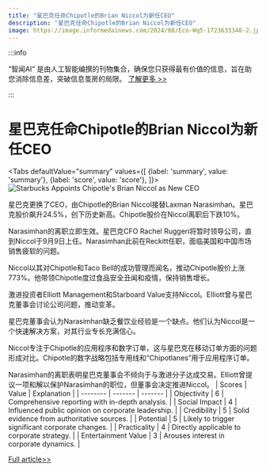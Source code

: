 ```yaml
---
title: "星巴克任命Chipotle的Brian Niccol为新任CEO"
description: "星巴克任命Chipotle的Brian Niccol为新任CEO"
image: https://image.informedainews.com/2024/08/Eco-Wq5-1723633348-2.jpg
---
```



:::info

“智闻AI“ 是由人工智能编撰的刊物集合，确保您只获得最有价值的信息，旨在助您消除信息差，突破信息茧房的局限。  [了解更多 >>](/)

:::

# 星巴克任命Chipotle的Brian Niccol为新任CEO


<Tabs
	defaultValue="summary"
	values={[
	{label: 'summary', value: 'summary'},
	{label: 'score', value: 'score'},
]}>
<TabItem value="summary">
<img
  src="https://image.informedainews.com/2024/08/Eco-Wq5-1723633348-2.jpg"
  alt="Starbucks Appoints Chipotle's Brian Niccol as New CEO"
/>



星巴克更换了CEO，由Chipotle的Brian Niccol接替Laxman Narasimhan。星巴克股价飙升24.5%，创下历史新高。Chipotle股价在Niccol离职后下跌10%。

Narasimhan的离职立即生效。星巴克CFO Rachel Ruggeri将暂时领导公司，直到Niccol于9月9日上任。Narasimhan此前在Reckitt任职，面临美国和中国市场销售疲软的问题。

Niccol以其对Chipotle和Taco Bell的成功管理而闻名，推动Chipotle股价上涨773%。他带领Chipotle度过食品安全丑闻和疫情，保持销售增长。

激进投资者Elliott Management和Starboard Value支持Niccol。Elliott曾与星巴克董事会讨论公司问题，推动变革。

星巴克董事会认为Narasimhan缺乏餐饮业经验是一个缺点。他们认为Niccol是一个快速解决方案，对其行业专长充满信心。

Niccol专注于Chipotle的应用程序和数字订单，这与星巴克在移动订单方面的问题形成对比。Chipotle的数字战略包括专用线和“Chipotlanes”用于应用程序订单。

Narasimhan的离职表明星巴克董事会不倾向于与激进分子达成交易。Elliott曾提议一项和解以保护Narasimhan的职位，但董事会决定推进Niccol。
</TabItem>
<TabItem value="score">
	| Scores     | Value   | Explanation |
	| -------- | ------- | ------- |
	| Objectivity  | 6    | Comprehensive reporting with in-depth analysis.    |
	| Social Impact | 4     | Influenced public opinion on corporate leadership.    |
	| Credibility    | 5    | Solid evidence from authoritative sources.    |
	| Potential    | 5    | Likely to trigger significant corporate changes.    |
	| Practicality    | 4    | Directly applicable to corporate strategy.    |
	| Entertainment Value    | 3    | Arouses interest in corporate dynamics.    |
</TabItem>
</Tabs>

[Full article>>](https://www.cnbc.com/2024/08/13/starbucks-replaces-ceo-laxman-narasimhan-with-chipotle-ceo-brian-niccol.html)
